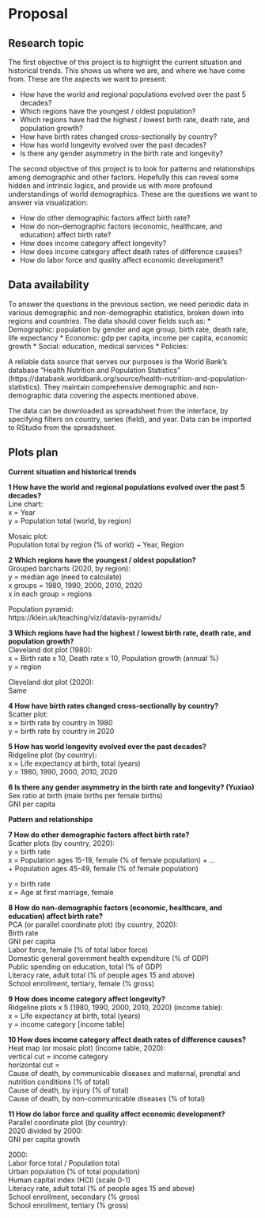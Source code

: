 # Proposal

## Research topic

The first objective of this project is to highlight the current situation and historical trends. This shows us where we are, and where we have come from. These are the aspects we want to present:

* How have the world and regional populations evolved over the past 5 decades?
* Which regions have the youngest / oldest population?
* Which regions have had the highest / lowest birth rate, death rate, and population growth?
* How have birth rates changed cross-sectionally by country?
* How has world longevity evolved over the past decades?
* Is there any gender asymmetry in the birth rate and longevity?

The second objective of this project is to look for patterns and relationships among demographic and other factors. Hopefully this can reveal some hidden and intrinsic logics, and provide us with more profound understandings of world demographics. These are the questions we want to answer via visualization:

* How do other demographic factors affect birth rate?
* How do non-demographic factors (economic, healthcare, and education) affect birth rate?
* How does income category affect longevity?
* How does income category affect death rates of difference causes?
* How do labor force and quality affect economic development?


## Data availability

To answer the questions in the previous section, we need periodic data in various demographic and non-demographic statistics, broken down into regions and countries. The data should cover fields such as:
* Demographic: population by gender and age group, birth rate, death rate, life expectancy
* Economic: gdp per capita, income per capita, economic growth
* Social: education, medical services
* Policies:

A reliable data source that serves our purposes is the World Bank’s database “Health Nutrition and Population Statistics” (https://databank.worldbank.org/source/health-nutrition-and-population-statistics). They maintain comprehensive demographic and non-demographic data covering the aspects mentioned above.

The data can be downloaded as spreadsheet from the interface, by specifying filters on country, series (field), and year. Data can be imported to RStudio from the spreadsheet.


## Plots plan


**Current situation and historical trends**

**1 How have the world and regional populations evolved over the past 5 decades?**  
Line chart:  
x = Year  
y = Population total (world, by region)

Mosaic plot:  
Population total by region (% of world) ~ Year, Region

**2 Which regions have the youngest / oldest population?**  
Grouped barcharts (2020, by region):   
y = median age (need to calculate)  
x groups = 1980, 1990, 2000, 2010, 2020  
x in each group = regions

Population pyramid:  
https://klein.uk/teaching/viz/datavis-pyramids/

**3 Which regions have had the highest / lowest birth rate, death rate, and population growth?**  
Cleveland dot plot (1980):  
x = Birth rate x 10, Death rate x 10, Population growth (annual %)  
y = region
  
Cleveland dot plot (2020):  
Same

**4 How have birth rates changed cross-sectionally by country?**  
Scatter plot:  
x = birth rate by country in 1980  
y = birth rate by country in 2020

**5 How has world longevity evolved over the past decades?**  
Ridgeline plot (by country):  
x = Life expectancy at birth, total (years)  
y = 1980, 1990, 2000, 2010, 2020

**6 Is there any gender asymmetry in the birth rate and longevity? (Yuxiao)**  
Sex ratio at birth (male births per female births)  
GNI per capita

**Pattern and relationships**

**7 How do other demographic factors affect birth rate?**  
Scatter plots (by country, 2020):  
y = birth rate  
x = Population ages 15-19, female (% of female population) + …  
+ Population ages 45-49, female (% of female population)  
  
y = birth rate  
x = Age at first marriage, female


**8 How do non-demographic factors (economic, healthcare, and education) affect birth rate?**  
PCA (or parallel coordinate plot) (by country, 2020):  
Birth rate  
GNI per capita  
Labor force, female (% of total labor force)  
Domestic general government health expenditure (% of GDP)  
Public spending on education, total (% of GDP)  
Literacy rate, adult total (% of people ages 15 and above)  
School enrollment, tertiary, female (% gross)  

**9 How does income category affect longevity?**  
Ridgeline plots x 5 (1980, 1990, 2000, 2010, 2020) (income table):  
x = Life expectancy at birth, total (years)  
y = income category [income table]

**10 How does income category affect death rates of difference causes?**  
Heat map (or mosaic plot) (income table, 2020):  
vertical cut = income category  
horizontal cut =  
Cause of death, by communicable diseases and maternal, prenatal and nutrition conditions (% of total)  
Cause of death, by injury (% of total)  
Cause of death, by non-communicable diseases (% of total)

**11 How do labor force and quality affect economic development?**  
Parallel coordinate plot (by country):  
2020 divided by 2000:  
GNI per capita growth  
  
2000:  
Labor force total / Population total  
Urban population (% of total population)  
Human capital index (HCI) (scale 0-1)  
Literacy rate, adult total (% of people ages 15 and above)  
School enrollment, secondary (% gross)  
School enrollment, tertiary (% gross)  

